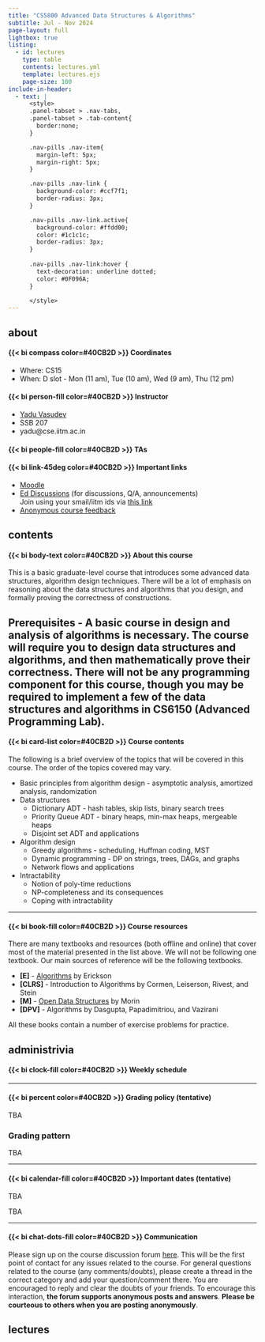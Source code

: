 ```yaml
---
title: "CS5800 Advanced Data Structures & Algorithms"
subtitle: Jul - Nov 2024
page-layout: full
lightbox: true
listing:
  - id: lectures
    type: table
    contents: lectures.yml
    template: lectures.ejs
    page-size: 100
include-in-header: 
  - text: |
      <style>
      .panel-tabset > .nav-tabs,
      .panel-tabset > .tab-content{
        border:none;
      }

      .nav-pills .nav-item{
        margin-left: 5px;
        margin-right: 5px;
      }

      .nav-pills .nav-link {
        background-color: #ccf7f1;
        border-radius: 3px;
      }

      .nav-pills .nav-link.active{
        background-color: #ffdd00; 
        color: #1c1c1c;
        border-radius: 3px;
      }
      
      .nav-pills .nav-link:hover {
        text-decoration: underline dotted;
        color: #0F096A;
      }

      </style>
---
```


::: nav-pills
::: panel-tabset

## about

::: {.grid}

::: {.g-col-6}

####  {{< bi compass color=#40CB2D >}} Coordinates

- Where: CS15
- When: D slot - Mon (11 am), Tue (10 am), Wed (9 am), Thu (12 pm)


#### {{< bi person-fill color=#40CB2D >}} Instructor
- [Yadu Vasudev](https://yaduvasudev.github.io/)
- SSB 207
- yadu@cse.iitm.ac.in

#### {{< bi people-fill color=#40CB2D >}} TAs


:::

::: {.g-col-6}

#### {{< bi link-45deg color=#40CB2D >}} Important links

- [Moodle]() 
- [Ed Discussions]() (for discussions, Q/A, announcements) \
  Join using your smail/iitm ids via [this link]()
- [Anonymous course feedback]()

:::

:::


## contents

::: {.grid}

::: {.g-col-10}

#### {{< bi body-text color=#40CB2D >}} About this course

This is a basic graduate-level course that introduces some advanced data structures, algorithm design techniques. There will be a lot of emphasis on reasoning about the data structures and algorithms that you design, and formally proving the correctness of constructions. 

**Prerequisites** - A basic course in design and analysis of algorithms is necessary. The course will require you to design data structures and algorithms, and then mathematically prove their correctness. There **will not be any programming component** for this course, though you may be required to implement a few of the data structures and algorithms in CS6150 (Advanced Programming Lab).
---

#### {{< bi card-list color=#40CB2D >}} Course contents

The following is a brief overview of the topics that will be covered in this course. The order of the topics covered may vary.

- Basic principles from algorithm design - asymptotic analysis, amortized analysis, randomization
- Data structures 
  - Dictionary ADT - hash tables, skip lists, binary search trees
  - Priority Queue ADT - binary heaps, min-max heaps, mergeable heaps
  - Disjoint set ADT and applications
- Algorithm design
  - Greedy algorithms - scheduling, Huffman coding, MST
  - Dynamic programming - DP on strings, trees, DAGs, and graphs
  - Network flows and applications
- Intractability 
  - Notion of poly-time reductions
  - NP-completeness and its consequences
  - Coping with intractability
  
---

#### {{< bi book-fill color=#40CB2D >}} Course resources

There are many textbooks and resources (both offline and online) that cover most of the material presented in the list above. We will not be following one textbook. Our main sources of reference will be the following textbooks.

- **[E]** - [Algorithms](https://jeffe.cs.illinois.edu/teaching/algorithms/book/Algorithms-JeffE.pdf) by Erickson
- **[CLRS]** - Introduction to Algorithms by Cormen, Leiserson, Rivest, and Stein
- **[M]** - [Open Data Structures](https://opendatastructures.org/) by Morin
- **[DPV]** - Algorithms by Dasgupta, Papadimitriou, and Vazirani

All these books contain a number of exercise problems for practice.

:::

:::

## administrivia

::: {.grid}

::: {.g-col-10}

#### {{< bi clock-fill color=#40CB2D >}} Weekly schedule



---

#### {{< bi percent color=#40CB2D >}} Grading policy (tentative)

TBA


::: {.callout-tip appearance="simple"}

### Grading pattern

TBA

:::

---

#### {{< bi calendar-fill color=#40CB2D >}} Important dates (tentative)

TBA

::: {.callout-tip appearance="simple"}

TBA

::: 

---

#### {{< bi chat-dots-fill color=#40CB2D >}} Communication

Please sign up on the course discussion forum [here](). This will be the first point of contact for any issues related to the course. For general questions related to the course (any comments/doubts), please create a thread in the correct category and add your question/comment there. You are encouraged to reply and clear the doubts of your friends. To encourage this interaction, **the forum supports anonymous posts and answers**. **Please be courteous to others when you are posting anonymously**.

:::

:::

## lectures

::: {#lectures}


:::

:::

:::
